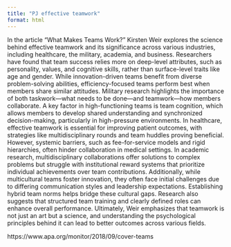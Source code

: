 ```yaml
---
title: "PJ effective teamwork"
format: html
---
```


In the article “What Makes Teams Work?” Kirsten Weir explores the science behind effective teamwork and its significance across various industries, including healthcare, the military, academia, and business. Researchers have found that team success relies more on deep-level attributes, such as personality, values, and cognitive skills, rather than surface-level traits like age and gender. While innovation-driven teams benefit from diverse problem-solving abilities, efficiency-focused teams perform best when members share similar attitudes. Military research highlights the importance of both taskwork—what needs to be done—and teamwork—how members collaborate. A key factor in high-functioning teams is team cognition, which allows members to develop shared understanding and synchronized decision-making, particularly in high-pressure environments. In healthcare, effective teamwork is essential for improving patient outcomes, with strategies like multidisciplinary rounds and team huddles proving beneficial. However, systemic barriers, such as fee-for-service models and rigid hierarchies, often hinder collaboration in medical settings. In academic research, multidisciplinary collaborations offer solutions to complex problems but struggle with institutional reward systems that prioritize individual achievements over team contributions. Additionally, while multicultural teams foster innovation, they often face initial challenges due to differing communication styles and leadership expectations. Establishing hybrid team norms helps bridge these cultural gaps. Research also suggests that structured team training and clearly defined roles can enhance overall performance. Ultimately, Weir emphasizes that teamwork is not just an art but a science, and understanding the psychological principles behind it can lead to better outcomes across various fields.

https://www.apa.org/monitor/2018/09/cover-teams
